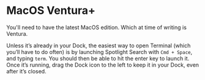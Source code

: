 # MacOS Ventura+

You'll need to have the latest MacOS edition. Which at time of writing is
Ventura.

Unless it’s already in your Dock, the easiest way to open Terminal (which
you’ll have to do often) is by launching Spotlight Search with `Cmd + Space`,
and typing `term`. You should then be able to hit the enter key to launch it.
Once it’s running, drag the Dock icon to the left to keep it in your Dock,
even after it’s closed.

